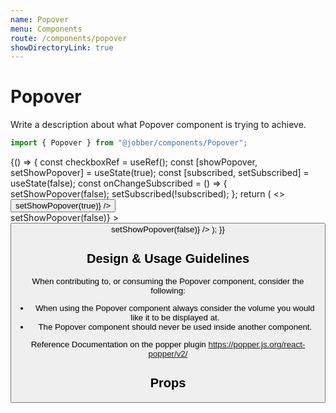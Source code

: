 ```yaml
---
name: Popover
menu: Components
route: /components/popover
showDirectoryLink: true
---
```



# Popover

<ComponentStatus stage="pre" responsive="no" accessible="no" />

Write a description about what Popover component is trying to achieve.

```ts
import { Popover } from "@jobber/components/Popover";
```

<Playground>
  {() => {
    const checkboxRef = useRef();
    const [showPopover, setShowPopover] = useState(true);
    const [subscribed, setSubscribed] = useState(false);
    const onChangeSubscribed = () => {
      setShowPopover(false);
      setSubscribed(!subscribed);
    };
    return (
      <>
        <Checkbox
          defaultChecked={true}
          label="Subscribe on marketing emails"
          ref={checkboxRef}
          checked={subscribed}
          onChange={onChangeSubscribed}
        />
        <div>
          <Button
            label="Restart Scenario"
            onClick={() => setShowPopover(true)}
          />
        </div>
        <Popover
          attachTo={checkboxRef}
          open={showPopover}
          dismissible={true}
          placement={["right", "top"]}
          title="Show popover on load!"
          offset={[0, 5]}
          onRequestClose={() => setShowPopover(false)}
        >
          <Content>
            <Button
              label="Disappear forever"
              onClick={() => setShowPopover(false)}
            />
          </Content>
        </Popover>
      </>
    );
  }}
</Playground>

<!--
  It is not necessary to include Design & Usage Guidlelines. Use this section
  to answer common questions and considerations about component usage.
-->

## Design & Usage Guidelines

When contributing to, or consuming the Popover component, consider the
following:

- When using the Popover component always consider the volume you would like it
  to be displayed at.
- The Popover component should never be used inside another component.

Reference Documentation on the popper plugin
https://popper.js.org/react-popper/v2/

## Props

<Props of={Popover} />

<!--
  It is not necessary to provide an example of each prop. Use usage examples to
  highlight key features of a component or particular considerations.

  See `Button.mdx` for a good example of this.
-->
